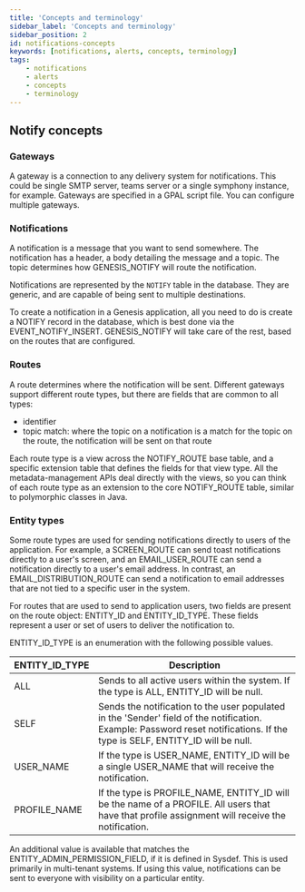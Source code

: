 ```yaml
---
title: 'Concepts and terminology'
sidebar_label: 'Concepts and terminology'
sidebar_position: 2
id: notifications-concepts
keywords: [notifications, alerts, concepts, terminology]
tags:
    - notifications
    - alerts
    - concepts
    - terminology
---
```


## Notify concepts

### Gateways
A gateway is a connection to any delivery system for notifications. This could be single SMTP server, teams server or a single symphony instance, for example. Gateways are specified in a GPAL script file. You can configure multiple gateways.

### Notifications
A notification is a message that you want to send somewhere. The notification has a header, a body detailing the message and a topic. The topic determines how GENESIS_NOTIFY will route the notification.

Notifications are represented by the `NOTIFY` table in the database. They are generic, and are capable of being sent to multiple destinations.

To create a notification in a Genesis application, all you need to do is create a NOTIFY record in the database, which is best done via the EVENT_NOTIFY_INSERT. GENESIS_NOTIFY will take care of the rest, based on the routes that are configured.

### Routes
A route determines where the notification will be sent. Different gateways support different route types, but there are fields that are common to all types: 

- identifier
- topic match: where the topic on a notification is a match for the topic on the route, the notification will be sent on that route

Each route type is a view across the NOTIFY_ROUTE base table, and a specific extension table that defines the fields for that view type. 
All the metadata-management APIs deal directly with the views, so you can think of each route type as an extension to the core NOTIFY_ROUTE table, similar to polymorphic classes in Java.

### Entity types
Some route types are used for sending notifications directly to users of the application. For example, a SCREEN_ROUTE can send toast notifications directly to a user's screen, and an EMAIL_USER_ROUTE can send a notification directly to a user's email address. In contrast, an EMAIL_DISTRIBUTION_ROUTE can send a notification to email addresses that are not tied to a specific user in the system.

For routes that are used to send to application users, two fields are present on the route object: ENTITY_ID and ENTITY_ID_TYPE. These fields represent a user or set of users to deliver the notification to.

ENTITY_ID_TYPE is an enumeration with the following possible values.

| ENTITY_ID_TYPE | Description |
| --- | --- |
| ALL | Sends to all active users within the system. If the type is ALL, ENTITY_ID will be null. |
| SELF | Sends the notification to the user populated in the 'Sender' field of the notification. Example: Password reset notifications. If the type is SELF, ENTITY_ID will be null. |
| USER_NAME | If the type is USER_NAME, ENTITY_ID will be a single USER_NAME that will receive the notification.   |
| PROFILE_NAME | If the type is PROFILE_NAME, ENTITY_ID will be the name of a PROFILE. All users that have that profile assignment will receive the notification.  |

An additional value is available that matches the ENTITY_ADMIN_PERMISSION_FIELD, if it is defined in Sysdef. This is used primarily in multi-tenant systems. If using this value, notifications can be sent to everyone with visibility on a particular entity.
